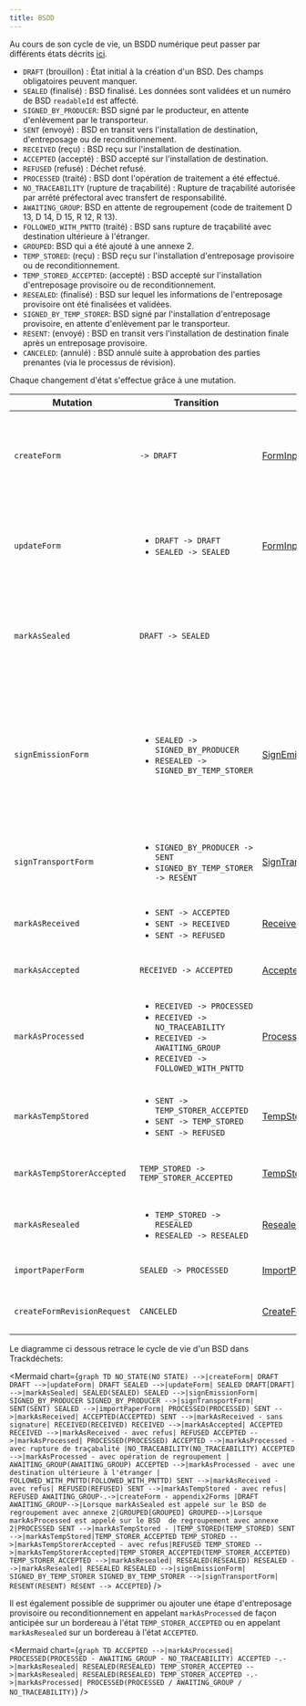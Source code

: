 ```yaml
---
title: BSDD
---
```



Au cours de son cycle de vie, un BSDD numérique peut passer par différents états décrits [ici](../api-reference/bsdd/enums.md#formstatus).

- `DRAFT` (brouillon) : État initial à la création d'un BSD. Des champs obligatoires peuvent manquer.
- `SEALED` (finalisé) : BSD finalisé. Les données sont validées et un numéro de BSD `readableId` est affecté.
- `SIGNED_BY_PRODUCER`: BSD signé par le producteur, en attente d'enlèvement par le transporteur.
- `SENT` (envoyé) : BSD en transit vers l'installation de destination, d'entreposage ou de reconditionnement.
- `RECEIVED` (reçu) : BSD reçu sur l'installation de destination.
- `ACCEPTED` (accepté) : BSD accepté sur l'installation de destination.
- `REFUSED` (refusé) : Déchet refusé.
- `PROCESSED` (traité) : BSD dont l'opération de traitement a été effectué.
- `NO_TRACEABILITY` (rupture de traçabilité) : Rupture de traçabilité autorisée par arrêté préfectoral avec transfert de responsabilité.
- `AWAITING_GROUP`: BSD en attente de regroupement (code de traitement D 13, D 14, D 15, R 12, R 13).
- `FOLLOWED_WITH_PNTTD` (traité) : BSD sans rupture de traçabilité avec destination ultérieure à l'étranger.
- `GROUPED`: BSD qui a été ajouté à une annexe 2.
- `TEMP_STORED`: (reçu) : BSD reçu sur l'installation d'entreposage provisoire ou de reconditionnement.
- `TEMP_STORED_ACCEPTED`: (accepté) : BSD accepté sur l'installation d'entreposage provisoire ou de reconditionnement.
- `RESEALED`: (finalisé) : BSD sur lequel les informations de l'entreposage provisoire ont été finalisées et validées.
- `SIGNED_BY_TEMP_STORER`: BSD signé par l'installation d'entreposage provisoire, en attente d'enlèvement par le transporteur.
- `RESENT`: (envoyé) : BSD en transit vers l'installation de destination finale après un entreposage provisoire.
- `CANCELED`: (annulé) : BSD annulé suite à approbation des parties prenantes (via le processus de révision).

Chaque changement d'état s'effectue grâce à une mutation.

| Mutation                   | Transition                                                                                                                      | Données                                                                                       | Permissions                                                                                                                                                                |
| -------------------------- | ------------------------------------------------------------------------------------------------------------------------------- | --------------------------------------------------------------------------------------------- | -------------------------------------------------------------------------------------------------------------------------------------------------------------------------- |
| `createForm`               | `-> DRAFT` <br />                                                                                                               | [FormInput](../api-reference/bsdd/inputObjects#forminput)                                     | <div><ul><li>émetteur</li><li>destinataire</li><li>transporteur</li><li>négociant</li><li>éco-organisme</li></ul></div>                                                    |
| `updateForm`               | <div><ul><li>`DRAFT -> DRAFT`</li><li>`SEALED -> SEALED`</li></ul></div>                                                        | [FormInput](../api-reference/bsdd/inputObjects#forminput)                                     | <div><ul><li>émetteur</li><li>destinataire</li><li>transporteur</li><li>négociant</li><li>éco-organisme</li></ul></div>                                                    |
| `markAsSealed`             | `DRAFT -> SEALED`                                                                                                               |                                                                                               | <div><ul><li>émetteur</li><li>destinataire</li><li>transporteur</li><li>négociant</li><li>éco-organisme</li></ul></div>                                                    |
| `signEmissionForm`         | <div><ul><li>`SEALED -> SIGNED_BY_PRODUCER`</li><li>`RESEALED -> SIGNED_BY_TEMP_STORER`</li></ul></div>                         | [SignEmissionFormInput](../api-reference/bsdd/inputObjects#signemissionforminput)             | <div><ul><li>émetteur / entreposage provisoire (authentifié ou via son code de signature)</li><li>éco-organisme (authentifié ou via son code de signature)</li></ul></div> |
| `signTransportForm`        | <div><ul><li>`SIGNED_BY_PRODUCER -> SENT`</li><li>`SIGNED_BY_TEMP_STORER -> RESENT`</li></ul></div>                             | [SignTransportFormInput](../api-reference/bsdd/inputObjects#signtransportforminput)           | <div><ul><li>transporteur (authentifié ou via son code de signature)</li></ul></div>                                                                                       |
| `markAsReceived`           | <div><ul><li>`SENT -> ACCEPTED`</li><li>`SENT -> RECEIVED`</li><li>`SENT -> REFUSED`</li></ul></div>                            | [ReceivedFormInput](../api-reference/bsdd/inputObjects#receivedforminput)                     | Uniquement le destinataire du BSD                                                                                                                                          |
| `markAsAccepted`           | `RECEIVED -> ACCEPTED`                                                                                                          | [AcceptedFormInput](../api-reference/bsdd/inputObjects#acceptedforminput)                     | Uniquement le destinataire du BSD                                                                                                                                          |
| `markAsProcessed`          | <div><ul><li>`RECEIVED -> PROCESSED`</li><li>`RECEIVED -> NO_TRACEABILITY`</li><li>`RECEIVED -> AWAITING_GROUP`</li><li>`RECEIVED -> FOLLOWED_WITH_PNTTD`</li></ul></div> | [ProcessedFormInput](../api-reference/bsdd/inputObjects#processedforminput)                   | Uniquement le destinataire du BSD                                                                                                                                          |
| `markAsTempStored`         | <div><ul><li>`SENT -> TEMP_STORER_ACCEPTED`</li><li>`SENT -> TEMP_STORED`</li><li>`SENT -> REFUSED`</li></ul></div>             | [TempStoredFormInput](../api-reference/bsdd/inputObjects#tempstoredforminput)                 | Uniquement le site d'entreposage temporaire ou de reconditionnement                                                                                                        |
| `markAsTempStorerAccepted` | `TEMP_STORED -> TEMP_STORER_ACCEPTED`                                                                                           | [TempStorerAcceptedFormInput](../api-reference/bsdd/inputObjects#tempstoreracceptedforminput) | Uniquement le site d'entreposage temporaire ou de reconditionnement                                                                                                        |
| `markAsResealed`           | <div><ul><li>`TEMP_STORED -> RESEALED`</li><li>`RESEALED -> RESEALED`</li></ul></div>                                           | [ResealedFormInput](../api-reference/bsdd/inputObjects#resealedtoredforminput)                | Uniquement le site d'entreposage temporaire ou de reconditionnement                                                                                                        |
| `importPaperForm`          | `SEALED -> PROCESSED`                                                                                                           | [ImportPaperFormInput](../api-reference/bsdd/inputObjects#importpaperforminput)               | Uniquement l'entreprise de destination                                                                                                                                     |
| `createFormRevisionRequest` | `CANCELED`                                                                                                                    | [CreateFormRevisionRequestInput](../api-reference/bsdd/inputObjects#createformrevisionrequestinput) | <div><ul><li>émetteur</li><li>destinataire</li></ul></div>                                                                                                           |

Le diagramme ci dessous retrace le cycle de vie d'un BSD dans Trackdéchets:

<Mermaid
  chart={`
graph TD
NO_STATE(NO STATE) -->|createForm| DRAFT
DRAFT -->|updateForm| DRAFT
SEALED -->|updateForm| SEALED
DRAFT[DRAFT] -->|markAsSealed| SEALED(SEALED)
SEALED -->|signEmissionForm| SIGNED_BY_PRODUCER
SIGNED_BY_PRODUCER -->|signTransportForm| SENT(SENT)
SEALED -->|importPaperForm| PROCESSED(PROCESSED)
SENT -->|markAsReceived| ACCEPTED(ACCEPTED)
SENT -->|markAsReceived - sans signature| RECEIVED(RECEIVED)
RECEIVED -->|markAsAccepted| ACCEPTED
RECEIVED -->|markAsReceived - avec refus| REFUSED
ACCEPTED -->|markAsProcessed| PROCESSED(PROCESSED)
ACCEPTED -->|markAsProcessed - avec rupture de traçabalité |NO_TRACEABILITY(NO_TRACEABILITY)
ACCEPTED -->|markAsProcessed - avec opération de regroupement | AWAITING_GROUP(AWAITING_GROUP)
ACCEPTED -->|markAsProcessed - avec une destination ultérieure à l'étranger | FOLLOWED_WITH_PNTTD(FOLLOWED_WITH_PNTTD)
SENT -->|markAsReceived - avec refus| REFUSED(REFUSED)
SENT -->|markAsTempStored - avec refus| REFUSED
AWAITING_GROUP-.->|createForm - appendix2Forms |DRAFT
AWAITING_GROUP-->|Lorsque markAsSealed est appelé sur le BSD de regroupement avec annexe 2|GROUPED[GROUPED]
GROUPED-->|Lorsque markAsProcessed est appelé sur le BSD  de regroupement avec annexe 2|PROCESSED
SENT -->|markAsTempStored - |TEMP_STORED(TEMP_STORED)
SENT -->|markAsTempStored|TEMP_STORER_ACCEPTED
TEMP_STORED -->|markAsTempStorerAccepted - avec refus|REFUSED
TEMP_STORED -->|markAsTempStorerAccepted|TEMP_STORER_ACCEPTED(TEMP_STORER_ACCEPTED)
TEMP_STORER_ACCEPTED -->|markAsResealed| RESEALED(RESEALED)
RESEALED -->|markAsResealed| RESEALED
RESEALED -->|signEmissionForm| SIGNED_BY_TEMP_STORER
SIGNED_BY_TEMP_STORER -->|signTransportForm| RESENT(RESENT)
RESENT --> ACCEPTED
`}
/>

Il est également possible de supprimer ou ajouter une étape d'entreposage provisoire ou reconditionnement
en appelant `markAsProcessed` de façon anticipée sur un bordereau à l'état `TEMP_STORER_ACCEPTED` ou en appelant `markAsResealed`
sur un bordereau à l'état `ACCEPTED`.


<Mermaid
  chart={`
graph TD
ACCEPTED -->|markAsProcessed| PROCESSED(PROCESSED - AWAITING_GROUP - NO_TRACEABILITY)
ACCEPTED -.->|markAsResealed| RESEALED(RESEALED)
TEMP_STORER_ACCEPTED -->|markAsResealed| RESEALED(RESEALED)
TEMP_STORER_ACCEPTED -.->|markAsProcessed| PROCESSED(PROCESSED / AWAITING_GROUP / NO_TRACEABILITY)
`}
/>
